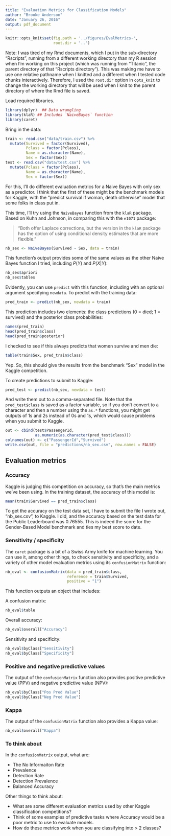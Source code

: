 ```yaml
---
title: "Evaluation Metrics for Classification Models"
author: "Brooke Anderson"
date: "January 26, 2016"
output: pdf_document
---
```


```r
knitr::opts_knit$set(fig.path = '../figures/EvalMetrics-',
                     root.dir = '..')
```

Note: I was tired of my Rmd documents, which I put in the sub-directory "Rscripts", running from a different working directory than my R session when I'm working on this project (which was running from "Titanic", the parent directory of that "Rscripts directory"). This was making me have to use one relative pathname when I knitted and a different when I tested code chunks interactively. Therefore, I used the `root.dir` option in `opts_knit` to change the working directory that will be used when I knit to the parent directory of where the Rmd file is saved. 

Load required libraries.

```r
library(dplyr)  ## Data wrangling
library(klaR) ## Includes `NaiveBayes` function
library(caret)
```

Bring in the data:

```r
train <- read.csv("data/train.csv") %>%
  mutate(Survived = factor(Survived),
         Pclass = factor(Pclass),
         Name = as.character(Name),
         Sex = factor(Sex))
test <- read.csv("data/test.csv") %>%
  mutate(Pclass = factor(Pclass),
         Name = as.character(Name),
         Sex = factor(Sex))
```

For this, I'll do different evaluation metrics for a Naive Bayes with only sex as a predictor. I think that the first of these might be the benchmark models for Kaggle, with the "predict survival if woman, death otherwise" model that some folks in class put in.

This time, I'll try using the `NaiveBayes` function from the `klaR` package. Based on Kuhn and Johnson, in comparing this with the `e1071` package:

> "Both offer Laplace corrections, but the version in the `klaR` package has the option of using conditional density estimates that are more flexible."

```r
nb_sex <- NaiveBayes(Survived ~ Sex, data = train)
```

This function's output provides some of the same values as the other Naive Bayes function I tried, including $P(Y)$ and $P(X|Y)$:

```r
nb_sex$apriori
nb_sex$tables
```

Evidently, you can use `predict` with this function, including with an optional argument specifying `newdata`. To predict with the training data: 

```r
pred_train <- predict(nb_sex, newdata = train)
```

This prediction includes two elements: the class predictions (0 = died; 1 = survived) and the posterior class probabilities: 

```r
names(pred_train)
head(pred_train$class)
head(pred_train$posterior)
```

I checked to see if this always predicts that women survive and men die: 

```r
table(train$Sex, pred_train$class)
```

Yep. So, this should give the results from the benchmark "Sex" model in the Kaggle competition. 

To create predictions to submit to Kaggle: 

```r
pred_test <- predict(nb_sex, newdata = test)
```

And write them out to a comma-separated file. Note that the `pred_test$class` is saved as a factor variable, so if you don't convert to a character and then a number using the `as.*` functions, you might get outputs of 1s and 2s instead of 0s and 1s, which would cause problems when you submit to Kaggle.

```r
out <- cbind(test$PassengerId,
             as.numeric(as.character(pred_test$class)))
colnames(out) <- c("PassengerId","Survived")
write.csv(out, file = "predictions/nb_sex.csv", row.names = FALSE)
```

## Evaluation metrics

### Accuracy 

Kaggle is judging this competition on accuracy, so that's the main metrics we've been using. In the training dataset, the accuracy of this model is: 

```r
mean(train$Survived == pred_train$class)
```

To get the accuracy on the test data set, I have to submit the file I wrote out, "nb_sex.csv", to Kaggle. I did, and the accuracy based on the test data for the Public Leaderboard was 0.76555. This is indeed the score for the Gender-Based Model benchmark and ties my best score to date. 

### Sensitivity / specificity

The `caret` package is a bit of a Swiss Army knife for machine learning. You can use it, among other things, to check sensitivity and specificity, and a variety of other model evaluation metrics using its `confusionMatrix` function: 

```r
nb_eval <- confusionMatrix(data = pred_train$class,
                           reference = train$Survived,
                           positive = "1")
```

This function outputs an object that includes:

A confusion matrix: 

```r
nb_eval$table
```

Overall accuracy:

```r
nb_eval$overall["Accuracy"]
```

Sensitivity and specificity: 

```r
nb_eval$byClass["Sensitivity"]
nb_eval$byClass["Specificity"]
```

### Positive and negative predictive values

The output of the `confusionMatrix` function also provides positive predictive value (PPV) and negative predictive value (NPV):

```r
nb_eval$byClass["Pos Pred Value"]
nb_eval$byClass["Neg Pred Value"]
```

### Kappa

The output of the `confusionMatrix` function also provides a Kappa value:

```r
nb_eval$overall["Kappa"]
```

### To think about

In the `confusionMatrix` output, what are: 

- The No Informaiton Rate
- Prevalence
- Detection Rate
- Detection Prevalence
- Balanced Accuracy

Other things to think about: 

- What are some different evaluation metrics used by other Kaggle classification competitions?
- Think of some examples of predictive tasks where Accuracy would be a poor metric to use to evaluate models.
- How do these metrics work when you are classifying into > 2 classes?


